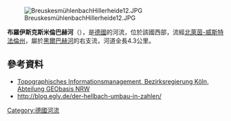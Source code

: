 {{Multiple issues|
{{No footnotes|time=2020-07-16T13:43:47+00:00}}
{{Refimprove|time=2020-07-16T13:43:47+00:00}}
}}
{{Coord|51|35|36|N|7|12|20|E|display=title}}

[[Image:BreuskesmühlenbachHillerheide12.JPG|right]]


'''布羅伊斯克斯米倫巴赫河'''（{{lang-de|Breuskes Mühlenbach}}），是[[德國|德國]]的河流，位於該國西部，流經[[北萊茵-威斯特法倫州|北萊茵-威斯特法倫州]]，屬於[[黑爾巴赫河_(埃姆舍爾河支流)|黑爾巴赫河]]的右支流，河道全長4.3公里。

==參考資料==
* [http://www.tim-online.nrw.de/tim-online/nutzung/index.html Topographisches Informationsmanagement, Bezirksregierung Köln, Abteilung GEObasis NRW] {{WebCite|url=https://www.webcitation.org/66qD6yoDr?url=http://www.tim-online.nrw.de/tim-online/nutzung/index.html |date=20120411091906 |dateformat=iso }}
* http://blog.eglv.de/der-hellbach-umbau-in-zahlen/ {{Wayback|url=http://blog.eglv.de/der-hellbach-umbau-in-zahlen/ |date=20200717015725 }}

{{Germany-geo-stub}}
[[Category:德國河流|Category:德國河流]]